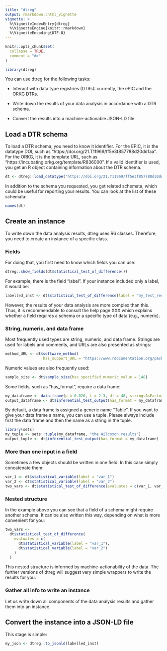 ```yaml
---
title: "dtreg"
output: rmarkdown::html_vignette
vignette: >
  %\VignetteIndexEntry{dtreg}
  %\VignetteEngine{knitr::rmarkdown}
  %\VignetteEncoding{UTF-8}
---
```


```r
knitr::opts_chunk$set(
  collapse = TRUE,
  comment = "#>"
)
```

```r
library(dtreg)
```
You can use dtreg for the following tasks:

* Interact with data type registries (DTRs): currently, the ePIC and the ORKG DTRs.

* Write down the results of your data analysis in accordance with a DTR schema.

* Convert the results into a machine-actionable JSON-LD file. 

## Load a DTR schema 

To load a DTR schema, you need to know it identifier.
For the EPIC, it is the datatype DOI, such as "https://doi.org/21.T11969/ff5e3f857788d20dd1aa".
For the ORKG, it is the template URL, such as "https://incubating.orkg.org/template/R836000".
If a valid identifier is used, you get an R object containing information about the DTR schema.

```r
dt <- dtreg::load_datatype("https://doi.org/21.T11969/ff5e3f857788d20dd1aa")
```
In addition to the schema you requested, you get related schemata, which could be  useful for reporting your results.
You can look at the list of these schemata:

```r
names(dt)
```
## Create an instance 

To write down the data analysis results, dtreg uses R6 classes. Therefore, you need to create an instance of a specific class.

### Fields 

For doing that, you first need to know which fields you can use: 

```r
dtreg::show_fields(dt$statistical_test_of_difference())
```

For example, there is the field "label". If your instance included only a label, it would be:

```r
labelled_inst <- dt$statistical_test_of_difference(label = "my_test_results")
```

However, the results of your data analysis are more complex than this.
Thus, it is recommendable to consult the help page XXX which explains whether a field requires a schema or a specific type of data (e.g., numeric).  

### String, numeric, and data frame

Most frequently used types are string, numeric, and data frame.
Strings are used for labels and comments, and URLs are also presented as strings:

```r
method_URL <- dt$software_method(
                 has_support_URL = "https://www.rdocumentation.org/packages/stats/versions/3.6.2/topics/wilcox.test")
```

Numeric values are also frequently used:

```r
sample_size <- dt$sample_size(has_specified_numeric_value = 148)
```

Some fields, such as "has_format", require a data frame: 

```r
my_dataframe <- data.frame(p = 0.026, t = 2.3, df = 48, stringsAsFactors = FALSE)
output_dataframe <- dt$inferential_test_output(has_format = my_dataframe)

```

By default, a data frame is assigned a generic name "Table". If you want to give your data frame a name, you can use a tuple. Please always include first the data frame and then the name as a string in the tuple. 

```r
library(sets)
my_tuple <- sets::tuple(my_dataframe, "the Wilcoxon results")
output_tuple <- dt$inferential_test_output(has_format = my_dataframe)
```
### More than one input in a field

Sometimes a few objects should be written in one field.
In this case simply concatenate them:

```r
var_1 <- dt$statistical_variable(label = "var_1")
var_2 <- dt$statistical_variable(label = "var_2")
two_vars <- dt$statistical_test_of_difference(evaluates = c(var_1, var_2))
```

### Nested structure

In the example above you can see that a field of a schema might require another schema. It can be also written this way, depending on what is more convenient for you: 


```r
two_vars <- 
  dt$statistical_test_of_difference(
    evaluates = c(
      dt$statistical_variable(label = "var_1"),
      dt$statistical_variable(label = "var_2")
    )
  )
```

This nested structure is informed by machine-actionability of the data. The further versions of dtreg will suggest very simple wrappers to write the results for you.

### Gather all info to write an instance 

Let us write down all components of the data analysis results and gather them into an instance. 

## Convert the instance into a JSON-LD file

This stage is simple:


```r
my_json <- dtreg::to_jsonld(labelled_inst)
```
